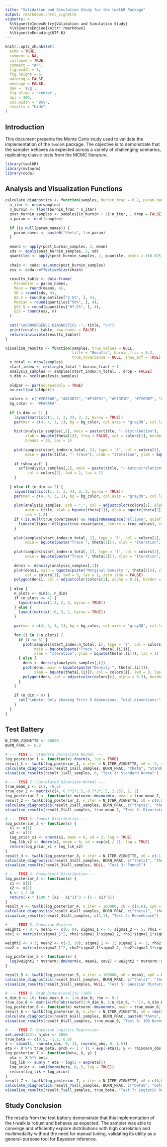 ---
title: "Validation and Simulation Study for the twalkR Package"
output: rmarkdown::html_vignette
vignette: >
  %\VignetteIndexEntry{Validation and Simulation Study}
  %\VignetteEngine{knitr::rmarkdown}
  %\VignetteEncoding{UTF-8}
---

```{r, include = FALSE}
knitr::opts_chunk$set(
  echo = TRUE, 
  comment = NA,   
  collapse = TRUE,
  comment = "#>",
  fig.width = 8,
  fig.height = 6,
  warning = FALSE,
  message = FALSE,
  dev = 'svg',      
  fig.align = 'center', 
  dpi = 300,     
  out.width = "95%",
  results = "hide"
)
```

## Introduction

This document presents the Monte Carlo study used to validate the implementation of the `twalkR` package. The objective is to demonstrate that the sampler behaves as expected across a variety of challenging scenarios, replicating classic tests from the MCMC literature.

```{r setup, message=FALSE, warning=FALSE}
library(twalkR)
library(mvtnorm)
library(coda)
```

## Analysis and Visualization Functions

```{r analysis-functions}
calculate_diagnostics <- function(samples, burnin_frac = 0.2, param_names = NULL, title = "") {
  n_iter <- nrow(samples)
  n_burnin <- floor(burnin_frac * n_iter)
  post_burnin_samples <- samples[(n_burnin + 1):n_iter, , drop = FALSE]
  n_param <- ncol(samples)
  
  if (is.null(param_names)) {
    param_names <- paste0("theta", 1:n_param)
  }
  
  means <- apply(post_burnin_samples, 2, mean)
  sds <- apply(post_burnin_samples, 2, sd)
  quantiles <- apply(post_burnin_samples, 2, quantile, probs = c(0.025, 0.5, 0.975))
  
  chain <- coda::as.mcmc(post_burnin_samples)
  ess <- coda::effectiveSize(chain)
  
  results_table <- data.frame(
    Parameter = param_names, 
    Mean = round(means, 4), 
    SD = round(sds, 4),
    Q2.5 = round(quantiles["2.5%", ], 4), 
    Median = round(quantiles["50%", ], 4),
    Q97.5 = round(quantiles["97.5%", ], 4), 
    ESS = round(ess, 0)
  )
  
  cat("\nCONVERGENCE DIAGNOSTICS -", title, "\n")
  print(results_table, row.names = FALSE)
  return(invisible(results_table))
}

visualize_results <- function(samples, true_values = NULL,
                              title = "Results", burnin_frac = 0.2,
                              true_covariance = NULL, show_acf = TRUE) {
  n_total <- nrow(samples)
  start_index <- ceiling(n_total * burnin_frac) + 1
  analysis_samples <- samples[start_index:n_total, , drop = FALSE]
  n_dim <- ncol(analysis_samples)
  
  oldpar <- par(no.readonly = TRUE)
  on.exit(par(oldpar))

  colors <- c("#2E86AB", "#A23B72", "#F18F01", "#C73E1D", "#7209B7", "#2F9599")
  bg_color <- "#FAFAFA"
  
  if (n_dim == 1) {
    layout(matrix(c(1, 2, 3, 3), 2, 2, byrow = TRUE))
    par(mar = c(4, 4, 3, 1), bg = bg_color, col.axis = "gray30", col.lab = "gray30", col.main = "gray20")
    
    hist(analysis_samples[,1], main = paste(title, "- Distribution"), 
         xlab = bquote(theta[1]), freq = FALSE, col = colors[1], border = "white", 
         breaks = 30, las = 1)
    
    plot(samples[start_index:n_total, 1], type = 'l', col = colors[1], lwd = 0.8,
         main = paste(title, "- Trace"), xlab = "Iteration", ylab = bquote(theta[1]), las = 1)
    
    if (show_acf) {
      acf(analysis_samples[,1], main = paste(title, "- Autocorrelation"), 
          col = colors[2], lwd = 2, las = 1)
    }
    
  } else if (n_dim == 2) {
    layout(matrix(c(1, 2, 3, 4), 2, 2, byrow = TRUE))
    par(mar = c(4, 4, 3, 1), bg = bg_color, col.axis = "gray30", col.lab = "gray30", col.main = "gray20")
    
    plot(analysis_samples, pch = ".", col = adjustcolor(colors[1], alpha = 0.6), 
         main = title, xlab = bquote(theta[1]), ylab = bquote(theta[2]), las = 1,
         cex = 1.2)
    if (!is.null(true_covariance) && requireNamespace("ellipse", quietly = TRUE)) {
      lines(ellipse::ellipse(true_covariance, centre = true_values), col = colors[2], lwd = 2)
    }
    
    plot(samples[start_index:n_total, 1], type = 'l', col = colors[1], lwd = 0.8,
         main = bquote(paste("Trace ", theta[1])), xlab = "Iteration", ylab = bquote(theta[1]), las = 1)
    
    plot(samples[start_index:n_total, 2], type = 'l', col = colors[2], lwd = 0.8,
         main = bquote(paste("Trace ", theta[2])), xlab = "Iteration", ylab = bquote(theta[2]), las = 1)
    
    dens1 <- density(analysis_samples[,1])
    plot(dens1, main = bquote(paste("Marginal Density ", theta[1])), xlab = bquote(theta[1]), 
         col = colors[1], lwd = 3, las = 1, zero.line = FALSE)
    polygon(dens1, col = adjustcolor(colors[1], alpha = 0.3), border = NA)
    
  } else {
    n_plots <- min(6, n_dim)
    if (n_plots <= 4) {
      layout(matrix(1:4, 2, 2, byrow = TRUE))
    } else {
      layout(matrix(1:6, 3, 2, byrow = TRUE))
    }
    
    par(mar = c(4, 4, 3, 1), bg = bg_color, col.axis = "gray30", col.lab = "gray30", col.main = "gray20")
    
    for (i in 1:n_plots) {
      if (i <= 3) {
        plot(samples[start_index:n_total, i], type = 'l', col = colors[i], lwd = 0.8,
             main = bquote(paste("Trace ", theta[.(i)])), 
             xlab = "Iteration", ylab = bquote(theta[.(i)]), las = 1)
      } else {
        dens <- density(analysis_samples[,i])
        plot(dens, main = bquote(paste("Density ", theta[.(i)])), 
             xlab = bquote(theta[.(i)]), col = colors[i], lwd = 3, las = 1, zero.line = FALSE)
        polygon(dens, col = adjustcolor(colors[i], alpha = 0.3), border = NA)
      }
    }
    
    if (n_dim > 6) {
      cat("\nNote: Only showing first 6 dimensions. Total dimensions:", n_dim, "\n")
    }
  }
}
```

## Test Battery

```{r run-all-tests, eval=TRUE, cache=TRUE}
N_ITER_VIGNETTE <- 50000
BURN_FRAC <- 0.2

# --- TEST 1: Standard Univariate Normal ---
log_posterior_1 <- function(x) dnorm(x, log = TRUE)
result_1 <- twalk(log_posterior_1, n_iter = N_ITER_VIGNETTE, x0 = -2, xp0 = 2)
calculate_diagnostics(result_1$all_samples, BURN_FRAC, "theta", "Standard Normal")
visualize_results(result_1$all_samples, 0, "Test 1: Standard Normal")
```

```{r}
# --- TEST 2: Correlated Bivariate Normal ---
true_mean_2 <- c(1, -0.5)
true_cov_2 <- matrix(c(4, 0.7*2*1.5, 0.7*2*1.5, 2.25), 2, 2)
log_posterior_2 <- function(x) mvtnorm::dmvnorm(x, mean = true_mean_2, sigma = true_cov_2, log = TRUE)
result_2 <- twalk(log_posterior_2, n_iter = N_ITER_VIGNETTE, x0 = c(0,0), xp0 = c(2,-1))
calculate_diagnostics(result_2$all_samples, BURN_FRAC, c("theta1", "theta2"), "Bivariate Normal")
visualize_results(result_2$all_samples, true_mean_2, "Test 2: Bivariate Normal", true_covariance = true_cov_2)
```

```{r}
# --- TEST 3: Funnel Distribution ---
log_posterior_3 <- function(x) {
  x1 <- x[1]
  x2 <- x[2]
  log_prior_x1 <- dnorm(x1, mean = 0, sd = 3, log = TRUE)
  log_lik_x2 <- dnorm(x2, mean = 0, sd = exp(x1 / 2), log = TRUE)
  return(log_prior_x1 + log_lik_x2)
}
result_3 <- twalk(log_posterior_3, n_iter = N_ITER_VIGNETTE, x0 = c(-1.5, -0.2), xp0 = c(1.5, -0.2))
calculate_diagnostics(result_3$all_samples, BURN_FRAC, c("theta1", "theta2"), "Funnel")
visualize_results(result_3$all_samples, NULL, "Test 3: Funnel")
```

```{r}
# --- TEST 4: Rosenbrock Distribution ---
log_posterior_4 <- function(x) {
  x1 <- x[1]
  x2 <- x[2]
  k <- 1 / 20 
  return(-k * (100 * (x2 - x1^2)^2 + (1 - x1)^2))
}
result_4 <- twalk(log_posterior_4, n_iter = 100000, x0 = c(0,0), xp0 = c(-1,1))
calculate_diagnostics(result_4$all_samples, BURN_FRAC, c("theta1", "theta2"), "Rosenbrock")
visualize_results(result_4$all_samples, c(1,1), "Test 4: Rosenbrock")
```

```{r}
# --- TEST 5: Gaussian Mixture ---
weight1 <- 0.7; mean1 <- c(6, 0); sigma1_1 <- 4; sigma1_2 <- 5; rho1 <- 0.8
cov1 <- matrix(c(sigma1_1^2, rho1*sigma1_1*sigma1_2, rho1*sigma1_1*sigma1_2, sigma1_2^2), nrow=2)

weight2 <- 0.3; mean2 <- c(-3, 10); sigma2_1 <- 1; sigma2_2 <- 1; rho2 <- 0.1
cov2 <- matrix(c(sigma2_1^2, rho2*sigma2_1*sigma2_2, rho2*sigma2_1*sigma2_2, sigma2_2^2), nrow=2)

log_posterior_5 <- function(x) {
  log(weight1 * mvtnorm::dmvnorm(x, mean1, cov1) + weight2 * mvtnorm::dmvnorm(x, mean2, cov2))
}

result_5 <- twalk(log_posterior_5, n_iter = 100000, x0 = mean1, xp0 = mean2)
calculate_diagnostics(result_5$all_samples, BURN_FRAC, c("theta1", "theta2"), "Gaussian Mixture")
visualize_results(result_5$all_samples, NULL, "Test 5: Gaussian Mixture")
```

```{r}
# --- TEST 6: High Dimensionality (10D) ---
n_dim_6 <- 10; true_mean_6 <- 1:n_dim_6; rho <- 0.7
true_cov_6 <- matrix(rho^abs(outer(1:n_dim_6, 1:n_dim_6, "-")), n_dim_6, n_dim_6)
log_posterior_6 <- function(x) mvtnorm::dmvnorm(x, mean = true_mean_6, sigma = true_cov_6, log = TRUE)
result_6 <- twalk(log_posterior_6, n_iter = N_ITER_VIGNETTE, x0 = rep(0, n_dim_6), xp0 = rep(2, n_dim_6))
calculate_diagnostics(result_6$all_samples, BURN_FRAC, paste0("theta", 1:n_dim_6), "10D Normal")
visualize_results(result_6$all_samples, true_mean_6, "Test 6: 10D Normal")
```

```{r}
# --- TEST 7: Bayesian Logistic Regression ---
set.seed(123); n_obs <- 2000
true_beta <- c(0.5, -1.2, 0.8)
X <- cbind(1, rnorm(n_obs, 0, 1), rnorm(n_obs, 0, 1.5))
eta <- X %*% true_beta; prob <- 1 / (1 + exp(-eta)); y <- rbinom(n_obs, 1, prob)
log_posterior_7 <- function(beta, X, y) { 
  eta <- X %*% beta
  log_lik <- sum(y * eta - log(1 + exp(eta)))
  log_prior <- sum(dnorm(beta, 0, 5, log = TRUE))
  return(log_lik + log_prior) 
}
result_7 <- twalk(log_posterior_7, n_iter = N_ITER_VIGNETTE, x0 = c(0,0,0), xp0 = c(0.2,-0.2,0.1), X = X, y = y)
calculate_diagnostics(result_7$all_samples, BURN_FRAC, c("beta0", "beta1", "beta2"), "Logistic Regression")
visualize_results(result_7$all_samples, true_beta, "Test 7: Logistic Regression")
```

## Study Conclusion

The results from the test battery demonstrate that this implementation of the t-walk is robust and behaves as expected. The sampler was able to converge and efficiently explore distributions with high correlation and multimodality without the need for manual tuning, validating its utility as a general-purpose tool for Bayesian inference.
